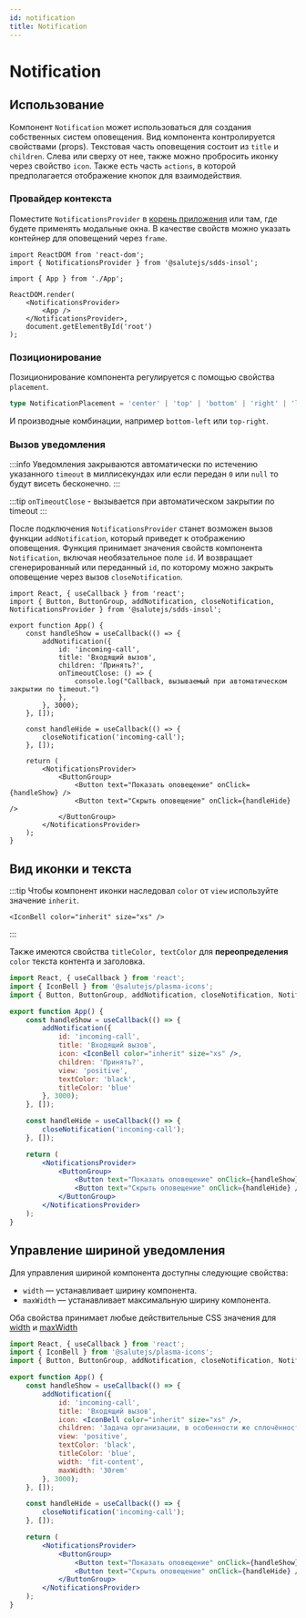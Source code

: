 ```yaml
---
id: notification
title: Notification
---
```



# Notification
<Description name="Notification" />
<PropsTable name="Notification" />

## Использование
Компонент `Notification` может использоваться для создания собственных систем оповещения.
Вид компонента контролируется свойствами (props).
Текстовая часть оповещения состоит из `title` и `children`.
Слева или сверху от нее, также можно пробросить иконку через свойство `icon`.
Также есть часть `actions`, в которой предполагается отображение кнопок для взаимодействия.

### Провайдер контекста
<PropsTable name="NotificationsProvider" />

Поместите `NotificationsProvider` в [корень приложения](../../#корень-приложения) или там, где будете применять модальные окна.
В качестве свойств можно указать контейнер для оповещений через `frame`.

```tsx title="index.ts"
import ReactDOM from 'react-dom';
import { NotificationsProvider } from '@salutejs/sdds-insol';

import { App } from './App';

ReactDOM.render(
    <NotificationsProvider>
        <App />
    </NotificationsProvider>,
    document.getElementById('root')
);
```

### Позиционирование

Позиционирование компонента регулируется с помощью свойства `placement`.

```ts
type NotificationPlacement = 'center' | 'top' | 'bottom' | 'right' | 'left';
````
И производные комбинации, например `bottom-left` или `top-right`.

### Вызов уведомления

:::info
Уведомления закрываются автоматически по истечению указанного `timeout` в миллисекундах или если передан `0` или `null` то будут висеть бесконечно.
:::

:::tip
`onTimeoutClose` - вызывается при автоматическом закрытии по timeout
:::

После подключения `NotificationsProvider` станет возможен вызов функции `addNotification`, который приведет к отображению оповещения.
Функция принимает значения свойств компонента `Notification`, включая необязательное поле `id`. И возвращает сгенерированный или переданный `id`, по которому можно закрыть оповещение через вызов `closeNotification`.


```tsx live
import React, { useCallback } from 'react';
import { Button, ButtonGroup, addNotification, closeNotification, NotificationsProvider } from '@salutejs/sdds-insol';

export function App() {
    const handleShow = useCallback(() => {
        addNotification({
            id: 'incoming-call',
            title: 'Входящий вызов',
            children: 'Принять?',
            onTimeoutClose: () => {
                console.log("Callback, вызываемый при автоматическом закрытии по timeout.")
            },
        }, 3000);
    }, []);

    const handleHide = useCallback(() => {
        closeNotification('incoming-call');
    }, []);

    return (
        <NotificationsProvider>
            <ButtonGroup>
                <Button text="Показать оповещение" onClick={handleShow} />
                <Button text="Скрыть оповещение" onClick={handleHide} />
            </ButtonGroup>
        </NotificationsProvider>
    );
}
```

## Вид иконки и текста
:::tip
Чтобы компонент иконки наследовал `color` от `view` используйте значение `inherit`.

```tsx
<IconBell color="inherit" size="xs" />
```
:::

Также имеются свойства `titleColor, textColor` для **переопределения** `color` текста контента и заголовка.

```jsx live
import React, { useCallback } from 'react';
import { IconBell } from '@salutejs/plasma-icons';
import { Button, ButtonGroup, addNotification, closeNotification, NotificationsProvider } from '@salutejs/sdds-insol';

export function App() {
    const handleShow = useCallback(() => {
        addNotification({
            id: 'incoming-call',
            title: 'Входящий вызов',
            icon: <IconBell color="inherit" size="xs" />,
            children: 'Принять?',
            view: 'positive',
            textColor: 'black',
            titleColor: 'blue'
        }, 3000);
    }, []);

    const handleHide = useCallback(() => {
        closeNotification('incoming-call');
    }, []);

    return (
        <NotificationsProvider>
            <ButtonGroup>
                <Button text="Показать оповещение" onClick={handleShow} />
                <Button text="Скрыть оповещение" onClick={handleHide} />
            </ButtonGroup>
        </NotificationsProvider>
    );
}
```

## Управление шириной уведомления

Для управления шириной компонента доступны следующие свойства:

- `width` — устанавливает ширину компонента.
- `maxWidth` — устанавливает максимальную ширину компонента.

Оба свойства принимает любые действительные CSS значения для [width](https://developer.mozilla.org/en-US/docs/Web/CSS/width#syntax) и [maxWidth](https://developer.mozilla.org/en-US/docs/Web/CSS/max-width#syntax)

```jsx live
import React, { useCallback } from 'react';
import { IconBell } from '@salutejs/plasma-icons';
import { Button, ButtonGroup, addNotification, closeNotification, NotificationsProvider } from '@salutejs/sdds-insol';

export function App() {
    const handleShow = useCallback(() => {
        addNotification({
            id: 'incoming-call',
            title: 'Входящий вызов',
            icon: <IconBell color="inherit" size="xs" />,
            children: 'Задача организации, в особенности же сплочённость команды профессионалов требует определения и уточнения глубокомысленных рассуждений.',
            view: 'positive',
            textColor: 'black',
            titleColor: 'blue',
            width: 'fit-content',
            maxWidth: '30rem'
        }, 3000);
    }, []);

    const handleHide = useCallback(() => {
        closeNotification('incoming-call');
    }, []);

    return (
        <NotificationsProvider>
            <ButtonGroup>
                <Button text="Показать оповещение" onClick={handleShow} />
                <Button text="Скрыть оповещение" onClick={handleHide} />
            </ButtonGroup>
        </NotificationsProvider>
    );
}
```
